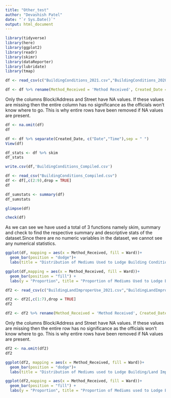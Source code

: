 ---
title: "Other_test"
author: "Devashish Patel"
date: "`r Sys.Date()`"
output: html_document
---


```{r}
library(tidyverse)
library(here)
library(ggplot2)
library(readr)
library(skimr)
library(dataReporter)
library(lubridate)
library(tmap)
```


```{r}
df <- read_csv(c("BuildingConditions_2021.csv","BuildingConditions_2020.csv","BuildingConditions_2019.csv","BuildingConditions_2018.csv","BuildingConditions_Aug01-Dec31_2016.csv"))
```


```{r}
df <- df %>% rename(Method_Received = 'Method Received', Created_Date = `Created Date`)
```

Only the columns Block/Address and Street have NA values. If these values are missing then the entire column has no significance as the officials won't know where to go. This is why entire rows have been removed if NA values are present.

```{r}
df <- na.omit(df)
df
```


```{r}
df <- df %>% separate(Created_Date, c("Date","Time"),sep = " ")
View(df)
```


```{r}
df_stats <- df %>% skim
df_stats
```
```{r}
write.csv(df,'BuildingConditions_Compiled.csv')
```


```{r}
df <- read_csv("BuildingConditions_Compiled.csv")
df <- df[,c(2:9),drop = TRUE]
df
```


```{r}
df_sumstats <- summary(df)
df_sumstats
```


```{r}
glimpse(df)
```

```{r}
check(df)
```

As we can see we have used a total of 3 functions namely skim, summary and check to find the respective summary and descriptive stats of the dataset.Since there are no numeric variables in the dataset, we cannot see any numerical statistics.



```{r}
ggplot(df, mapping = aes(x = Method_Received, fill = Ward))+
  geom_bar(position = "dodge")+
  labs(title = "Distribution of Mediums Used to Lodge Building Conditions Complaints")
```


```{r}
ggplot(df,mapping = aes(x = Method_Received, fill = Ward))+
  geom_bar(position = "fill") +
  labs(y = "Proportion", title = "Proportion of Mediums Used to Lodge Building Conditions Complaints")
```


```{r}
df2 <- read_csv(c("BuildingLandImproperUse_2021.csv","BuildingLandImproperUse_2020.csv","BuildingLandImproperUse_2019.csv","BuildingLandImproperUse_2018.csv","BuildingLandImproperUse_Aug01-Dec31_2016.csv"))
```

```{r}
df2 <- df2[,c(1:7),drop = TRUE]
df2
```


```{r}
df2 <- df2 %>% rename(Method_Received = 'Method Received', Created_Date = `Created Date`)
```

Only the columns Block/Address and Street have NA values. If these values are missing then the entire row has no significance as the officials won't know where to go. This is why entire rows have been removed if NA values are present.

```{r}
df2 <- na.omit(df2)
df2
```


```{r}
ggplot(df2, mapping = aes(x = Method_Received, fill = Ward))+
  geom_bar(position = "dodge")+
  labs(title = "Distribution of Mediums used to Lodge Building/Land Improper use Complaints")
```


```{r}
ggplot(df2,mapping = aes(x = Method_Received, fill = Ward))+
  geom_bar(position = "fill") +
  labs(y = "Proportion", title = "Proportion of Mediums used to Lodge Building/Land Improper use Complaints")
```

